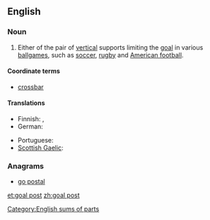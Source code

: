 ==English==

===Noun===
{{en-noun|sg=[[goal]] [[post]]}}

# {{sports}} Either of the pair of [[vertical]] supports limiting the [[goal]] in various [[ballgame|ballgames]], such as [[soccer]], [[rugby]] and [[American football]].

====Coordinate terms====
* [[crossbar]]

====Translations====
{{trans-top|vertical support limiting a goal}}
* Finnish: {{t+|fi|tolppa}}, {{t-|fi|maalitolppa}}
* German: {{t|de|Torpfosten|m}}
{{trans-mid}}
* Portuguese: {{t|pt|trave|f}}
* [[Scottish Gaelic]]: {{t|gd|post-bàire|m}}
{{trans-bottom}}

===Anagrams===
* [[go postal#English|go postal]]

[[Category:English sums of parts]]

[[et:goal post]]
[[zh:goal post]]
